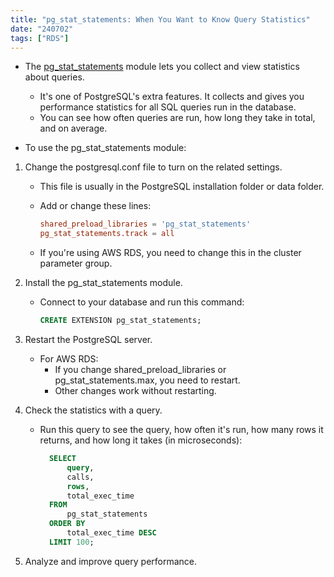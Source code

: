 ```yaml
---
title: "pg_stat_statements: When You Want to Know Query Statistics"
date: "240702"
tags: ["RDS"]
---
```


- The [pg_stat_statements](https://postgresql.kr/docs/9.5/pgstatstatements.html) module lets you collect and view statistics about queries.

  - It's one of PostgreSQL's extra features. It collects and gives you performance statistics for all SQL queries run in the database.
  - You can see how often queries are run, how long they take in total, and on average.

- To use the pg_stat_statements module:

1. Change the postgresql.conf file to turn on the related settings.

   - This file is usually in the PostgreSQL installation folder or data folder.
   - Add or change these lines:

     ```conf
     shared_preload_libraries = 'pg_stat_statements'
     pg_stat_statements.track = all
     ```

   - If you're using AWS RDS, you need to change this in the cluster parameter group.

2. Install the pg_stat_statements module.
   - Connect to your database and run this command:
     ```sql
     CREATE EXTENSION pg_stat_statements;
     ```
3. Restart the PostgreSQL server.
   - For AWS RDS:
     - If you change shared_preload_libraries or pg_stat_statements.max, you need to restart.
     - Other changes work without restarting.
4. Check the statistics with a query.

   - Run this query to see the query, how often it's run, how many rows it returns, and how long it takes (in microseconds):
     ```sql
       SELECT
           query,
           calls,
           rows,
           total_exec_time
       FROM
           pg_stat_statements
       ORDER BY
           total_exec_time DESC
       LIMIT 100;
     ```

5. Analyze and improve query performance.
